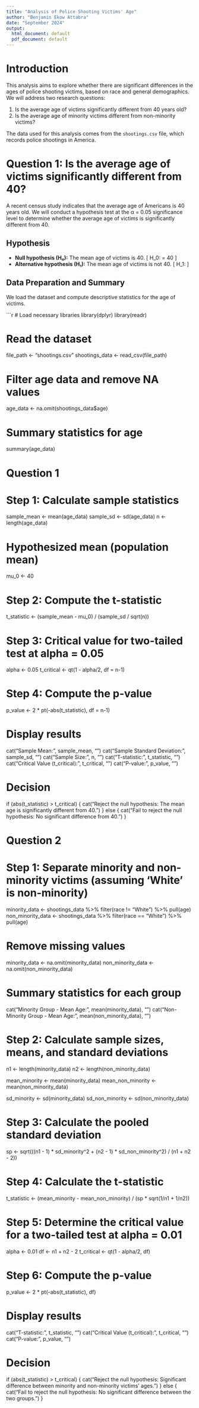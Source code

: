 ---
title: "Analysis of Police Shooting Victims' Age"
author: "Benjamin Ekow Attabra"
date: "September 2024"
output:
  html_document: default
  pdf_document: default
---

# Introduction

This analysis aims to explore whether there are significant differences in the ages of police shooting victims, based on race and general demographics. We will address two research questions:

1. Is the average age of victims significantly different from 40 years old?
2. Is the average age of minority victims different from non-minority victims?

The data used for this analysis comes from the `shootings.csv` file, which records police shootings in America.

# Question 1: Is the average age of victims significantly different from 40?

A recent census study indicates that the average age of Americans is 40 years old. We will conduct a hypothesis test at the α = 0.05 significance level to determine whether the average age of victims is significantly different from 40.

## Hypothesis

- **Null hypothesis (H₀):** The mean age of victims is 40.
  \[
  H_0: \mu = 40
  \]
- **Alternative hypothesis (H₁):** The mean age of victims is not 40.
  \[
  H_1: \mu \neq 40
  \]

## Data Preparation and Summary

We load the dataset and compute descriptive statistics for the age of victims.

```{r setup, message=FALSE, warning=FALSE}
# Load necessary libraries
library(dplyr)
library(readr)

# Read the dataset
file_path <- "shootings.csv"
shootings_data <- read_csv(file_path)

# Filter age data and remove NA values
age_data <- na.omit(shootings_data$age)

# Summary statistics for age
summary(age_data)

# Question 1
# Step 1: Calculate sample statistics
sample_mean <- mean(age_data)
sample_sd <- sd(age_data)
n <- length(age_data)

# Hypothesized mean (population mean)
mu_0 <- 40

# Step 2: Compute the t-statistic
t_statistic <- (sample_mean - mu_0) / (sample_sd / sqrt(n))

# Step 3: Critical value for two-tailed test at alpha = 0.05
alpha <- 0.05
t_critical <- qt(1 - alpha/2, df = n-1)

# Step 4: Compute the p-value
p_value <- 2 * pt(-abs(t_statistic), df = n-1)

# Display results
cat("Sample Mean:", sample_mean, "\n")
cat("Sample Standard Deviation:", sample_sd, "\n")
cat("Sample Size:", n, "\n")
cat("T-statistic:", t_statistic, "\n")
cat("Critical Value (t_critical):", t_critical, "\n")
cat("P-value:", p_value, "\n")

# Decision
if (abs(t_statistic) > t_critical) {
  cat("Reject the null hypothesis: The mean age is significantly different from 40.\n")
} else {
  cat("Fail to reject the null hypothesis: No significant difference from 40.\n")
}

# Question 2
# Step 1: Separate minority and non-minority victims (assuming 'White' is non-minority)
minority_data <- shootings_data %>% filter(race != "White") %>% pull(age)
non_minority_data <- shootings_data %>% filter(race == "White") %>% pull(age)

# Remove missing values
minority_data <- na.omit(minority_data)
non_minority_data <- na.omit(non_minority_data)

# Summary statistics for each group
cat("Minority Group - Mean Age:", mean(minority_data), "\n")
cat("Non-Minority Group - Mean Age:", mean(non_minority_data), "\n")

# Step 2: Calculate sample sizes, means, and standard deviations
n1 <- length(minority_data)
n2 <- length(non_minority_data)

mean_minority <- mean(minority_data)
mean_non_minority <- mean(non_minority_data)

sd_minority <- sd(minority_data)
sd_non_minority <- sd(non_minority_data)

# Step 3: Calculate the pooled standard deviation
sp <- sqrt(((n1 - 1) * sd_minority^2 + (n2 - 1) * sd_non_minority^2) / (n1 + n2 - 2))

# Step 4: Calculate the t-statistic
t_statistic <- (mean_minority - mean_non_minority) / (sp * sqrt(1/n1 + 1/n2))

# Step 5: Determine the critical value for a two-tailed test at alpha = 0.01
alpha <- 0.01
df <- n1 + n2 - 2
t_critical <- qt(1 - alpha/2, df)

# Step 6: Compute the p-value
p_value <- 2 * pt(-abs(t_statistic), df)

# Display results
cat("T-statistic:", t_statistic, "\n")
cat("Critical Value (t_critical):", t_critical, "\n")
cat("P-value:", p_value, "\n")

# Decision
if (abs(t_statistic) > t_critical) {
  cat("Reject the null hypothesis: Significant difference between minority and non-minority victims' ages.\n")
} else {
  cat("Fail to reject the null hypothesis: No significant difference between the two groups.\n")
}
